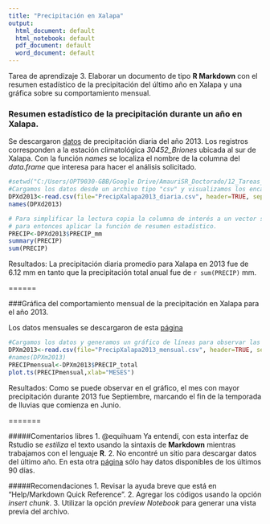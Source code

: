 ---
title: "Precipitación en Xalapa"
output:
  html_document: default
  html_notebook: default
  pdf_document: default
  word_document: default
---

Tarea de aprendizaje 3. Elaborar un documento de tipo **R Markdown** con el resumen estadístico de la precipitación del último año en Xalapa y una gráfica sobre su comportamiento mensual.

### Resumen estadístico de la precipitación durante un año en Xalapa. 

Se descargaron [datos](http://smn.conagua.gob.mx/tools/RESOURCES/Diarios/30452.txt) de precipitación diaria del año 2013. Los registros corresponden a la estación climatológica *30452_Briones* ubicada al sur de Xalapa. Con la función *names* se localiza el nombre de la columna del *data.frame* que interesa para hacer el análisis solicitado.

```{r}
#setwd("C:/Users/OPT9030-GBB/Google Drive/AmauriSR_Doctorado/12_Tareas_PROGRAMACIÓN")
#Cargamos los datos desde un archivo tipo "csv" y visualizamos los encabezados. 
DPXd2013<-read.csv(file="PrecipXalapa2013_diaria.csv", header=TRUE, sep=",")
names(DPXd2013)
```


```{r}
# Para simplificar la lectura copia la columna de interés a un vector simple
# para entonces aplicar la función de resumen estadístico.
PRECIP<-DPXd2013$PRECIP_mm
summary(PRECIP)
sum(PRECIP)
```

Resultados: La precipitación diaria promedio para Xalapa en 2013 fue de 6.12 mm en tanto que la precipitación total anual fue de `r sum(PRECIP)` mm. 

======

###Gráfica del comportamiento mensual de la precipitación en Xalapa para el año 2013. 

Los datos mensuales se descargaron de esta [página](http://smn.conagua.gob.mx/tools/RESOURCES/Mensuales/ver/00030452.TXT)

```{r}
#Cargamos los datos y generamos un gráfico de líneas para observar las tendencias. 
DPXm2013<-read.csv(file="PrecipXalapa2013_mensual.csv", header=TRUE, sep=",")
#names(DPXm2013)
PRECIPmensual<-DPXm2013$PRECIP_total
plot.ts(PRECIPmensual,xlab="MESES")

```

Resultados: 
Como se puede observar en el gráfico, el mes con mayor precipitación durante 2013 fue Septiembre, marcando el fin de la temporada de lluvias que comienza en Junio. 

=======


#####Comentarios libres
1. @equihuam Ya entendí, con esta interfaz de Rstudio se *estiliza* el texto usando la sintaxis de **Markdown** mientras trabajamos con el lenguaje **R**. 
2. No encontré un sitio para descargar datos del último año. En esta otra [página](http://smn.cna.gob.mx/es/observando-el-tiempo/estaciones-meteorologicas-automaticas-ema-s) sólo hay datos disponibles de los últimos 90 días.

#####Recomendaciones
1. Revisar la ayuda breve que está en “Help/Markdown Quick Reference”.
2. Agregar los códigos usando la opción *insert chunk*.
3. Utilizar la opción *preview Notebook* para generar una vista previa del archivo.
